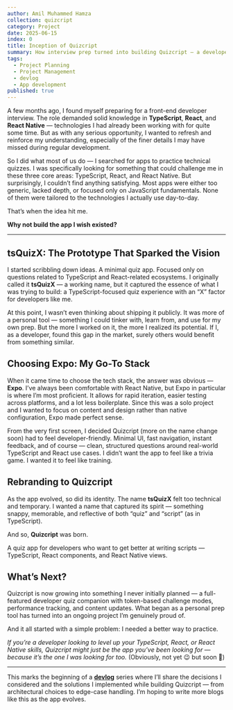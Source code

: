 ```yaml
---
author: Amil Muhammed Hamza
collection: quizcript
category: Project
date: 2025-06-15
index: 0
title: Inception of Quizcript
summary: How interview prep turned into building Quizcript — a developer-focused quiz app built with Expo, born from the need for better TypeScript and React practice.
tags:
  - Project Planning
  - Project Management
  - devlog
  - App development
published: true
---
```



A few months ago, I found myself preparing for a front-end developer interview. The role demanded solid knowledge in **TypeScript**, **React**, and **React Native** — technologies I had already been working with for quite some time. But as with any serious opportunity, I wanted to refresh and reinforce my understanding, especially of the finer details I may have missed during regular development.

So I did what most of us do — I searched for apps to practice technical quizzes. I was specifically looking for something that could challenge me in these three core areas: TypeScript, React, and React Native. But surprisingly, I couldn’t find anything satisfying. Most apps were either too generic, lacked depth, or focused only on JavaScript fundamentals. None of them were tailored to the technologies I actually use day-to-day.

That’s when the idea hit me.

**Why not build the app I wish existed?**

***

## tsQuizX: The Prototype That Sparked the Vision

I started scribbling down ideas. A minimal quiz app. Focused only on questions related to TypeScript and React-related ecosystems. I originally called it **tsQuizX** — a working name, but it captured the essence of what I was trying to build: a TypeScript-focused quiz experience with an “X” factor for developers like me.

At this point, I wasn’t even thinking about shipping it publicly. It was more of a personal tool — something I could tinker with, learn from, and use for my own prep. But the more I worked on it, the more I realized its potential. If I, as a developer, found this gap in the market, surely others would benefit from something similar.

## Choosing Expo: My Go-To Stack

When it came time to choose the tech stack, the answer was obvious — **Expo**. I’ve always been comfortable with React Native, but Expo in particular is where I’m most proficient. It allows for rapid iteration, easier testing across platforms, and a lot less boilerplate. Since this was a solo project and I wanted to focus on content and design rather than native configuration, Expo made perfect sense.

From the very first screen, I decided Quizcript (more on the name change soon) had to feel developer-friendly. Minimal UI, fast navigation, instant feedback, and of course — clean, structured questions around real-world TypeScript and React use cases. I didn’t want the app to feel like a trivia game. I wanted it to feel like training.

## Rebranding to Quizcript

As the app evolved, so did its identity. The name **tsQuizX** felt too technical and temporary. I wanted a name that captured its spirit — something snappy, memorable, and reflective of both “quiz” and “script” (as in TypeScript).

And so, **Quizcript** was born.

A quiz app for developers who want to get better at writing scripts — TypeScript, React components, and React Native views.

## What’s Next?

Quizcript is now growing into something I never initially planned — a full-featured developer quiz companion with token-based challenge modes, performance tracking, and content updates. What began as a personal prep tool has turned into an ongoing project I’m genuinely proud of.

And it all started with a simple problem: I needed a better way to practice.


*If you’re a developer looking to level up your TypeScript, React, or React Native skills, Quizcript might just be the app you’ve been looking for — because it’s the one I was looking for too.* (Obviously, not yet 😉 but soon 🚀)

***

This marks the beginning of a [**devlog**](/devlog/quizcript) series where I’ll share the decisions I considered and the solutions I implemented while building Quizcript — from architectural choices to edge-case handling. I’m hoping to write more blogs like this as the app evolves.